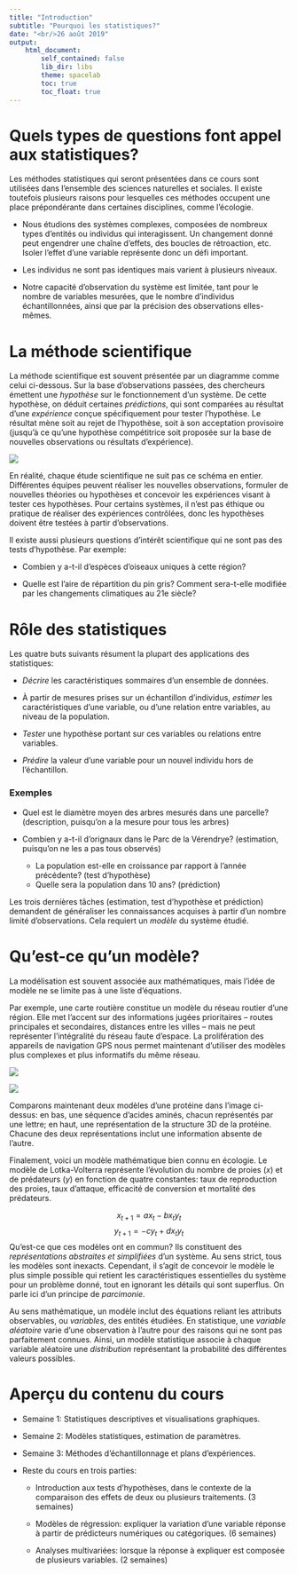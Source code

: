 ```yaml
---
title: "Introduction"
subtitle: "Pourquoi les statistiques?"
date: "<br/>26 août 2019"
output: 
    html_document:
        self_contained: false
        lib_dir: libs
        theme: spacelab
        toc: true
        toc_float: true
---
```


# Quels types de questions font appel aux statistiques?

Les méthodes statistiques qui seront présentées dans ce cours sont utilisées dans l'ensemble des sciences naturelles et sociales. Il existe toutefois plusieurs raisons pour lesquelles ces méthodes occupent une place prépondérante dans certaines disciplines, comme l'écologie.

- Nous étudions des systèmes complexes, composées de nombreux types d'entités ou individus qui interagissent. Un changement donné peut engendrer une chaîne d'effets, des boucles de rétroaction, etc. Isoler l'effet d'une variable représente donc un défi important.

- Les individus ne sont pas identiques mais varient à plusieurs niveaux.

- Notre capacité d'observation du système est limitée, tant pour le nombre de variables mesurées, que le nombre d'individus échantillonnées, ainsi que par la précision des observations elles-mêmes.


# La méthode scientifique

La méthode scientifique est souvent présentée par un diagramme comme celui ci-dessous. Sur la base d'observations passées, des chercheurs émettent une *hypothèse* sur le fonctionnement d'un système. De cette hypothèse, on déduit certaines *prédictions*, qui sont comparées au résultat d'une *expérience* conçue spécifiquement pour tester l'hypothèse. Le résultat mène soit au rejet de l'hypothèse, soit à son acceptation provisoire (jusqu'à ce qu'une hypothèse compétitrice soit proposée sur la base de nouvelles observations ou résultats d'expérience).

<img class="plain"  src="../images/methode_sci.png">

En réalité, chaque étude scientifique ne suit pas ce schéma en entier. Différentes équipes peuvent réaliser les nouvelles observations, formuler de nouvelles théories ou hypothèses et concevoir les expériences visant à tester ces hypothèses. Pour certains systèmes, il n'est pas éthique ou pratique de réaliser des expériences contrôlées, donc les hypothèses doivent être testées à partir d'observations.

Il existe aussi plusieurs questions d'intérêt scientifique qui ne sont pas des tests d'hypothèse. Par exemple:

- Combien y a-t-il d'espèces d'oiseaux uniques à cette région?

- Quelle est l'aire de répartition du pin gris? Comment sera-t-elle modifiée par les changements climatiques au 21e siècle?


# Rôle des statistiques

Les quatre buts suivants résument la plupart des applications des statistiques:

- *Décrire* les caractéristiques sommaires d'un ensemble de données.

- À partir de mesures prises sur un échantillon d'individus, *estimer* les caractéristiques d'une variable, ou d'une relation entre variables, au niveau de la population.

- *Tester* une hypothèse portant sur ces variables ou relations entre variables.

- *Prédire* la valeur d'une variable pour un nouvel individu hors de l'échantillon.

### Exemples

- Quel est le diamètre moyen des arbres mesurés dans une parcelle? (description, puisqu'on a la mesure pour tous les arbres)

- Combien y a-t-il d’orignaux dans le Parc de la Vérendrye? (estimation, puisqu'on ne les a pas tous observés)
    + La population est-elle en croissance par rapport à l’année précédente? (test d'hypothèse)
    + Quelle sera la population dans 10 ans? (prédiction)
    

Les trois dernières tâches (estimation, test d'hypothèse et prédiction) demandent de généraliser les connaissances acquises à partir d'un nombre limité d'observations. Cela requiert un *modèle* du système étudié.


# Qu'est-ce qu'un modèle?

La modélisation est souvent associée aux mathématiques, mais l'idée de modèle ne se limite pas à une liste d'équations.

Par exemple, une carte routière constitue un modèle du réseau routier d'une région. Elle met l'accent sur des informations jugées prioritaires -- routes principales et secondaires, distances entre les villes -- mais ne peut représenter l'intégralité du réseau faute d'espace. La prolifération des appareils de navigation GPS nous permet maintenant d'utiliser des modèles plus complexes et plus informatifs du même réseau.

![](../images/carte_routiere.png)

![](../images/protein_seq.jpg)

Comparons maintenant deux modèles d'une protéine dans l'image ci-dessus: en bas, une séquence d'acides aminés, chacun représentés par une lettre; en haut, une représentation de la structure 3D de la protéine. Chacune des deux représentations inclut une information absente de l'autre.

Finalement, voici un modèle mathématique bien connu en écologie. Le modèle de Lotka-Volterra représente l'évolution du nombre de proies ($x$) et de prédateurs ($y$) en fonction de quatre constantes: taux de reproduction des proies, taux d'attaque, efficacité de conversion et mortalité des prédateurs.

$$ x_{t+1} = a x_t - b x_t y_t $$
$$ y_{t+1} = -c y_t + d x_t y_t $$
Qu'est-ce que ces modèles ont en commun? Ils constituent des *représentations abstraites et simplifiées* d'un système. Au sens strict, tous les modèles sont inexacts. Cependant, il s'agit de concevoir le modèle le plus simple possible qui retient les caractéristiques essentielles du système pour un problème donné, tout en ignorant les détails qui sont superflus. On parle ici d'un principe de *parcimonie*.

Au sens mathématique, un modèle inclut des équations reliant les attributs observables, ou *variables*, des entités étudiées. En statistique, une *variable aléatoire* varie d'une observation à l'autre pour des raisons qui ne sont pas parfaitement connues. Ainsi, un modèle statistique associe à chaque variable aléatoire une *distribution* représentant la probabilité des différentes valeurs possibles.


# Aperçu du contenu du cours

- Semaine 1: Statistiques descriptives et visualisations graphiques.

- Semaine 2: Modèles statistiques, estimation de paramètres.

- Semaine 3: Méthodes d'échantillonnage et plans d'expériences.

- Reste du cours en trois parties:

    + Introduction aux tests d'hypothèses, dans le contexte de la comparaison des effets de deux ou plusieurs traitements. (3 semaines)
    
    + Modèles de régression: expliquer la variation d'une variable réponse à partir de prédicteurs numériques ou catégoriques. (6 semaines)
    
    + Analyses multivariées: lorsque la réponse à expliquer est composée de plusieurs variables. (2 semaines)

